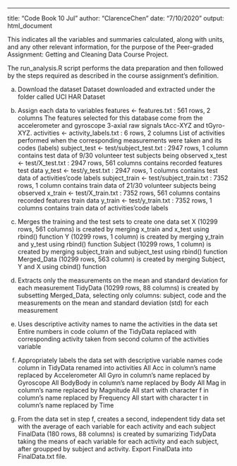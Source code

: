 ---
title: "Code Book 10 Jul"
author: "ClarenceChen"
date: "7/10/2020"
output: html_document

This indicates all the variables and summaries calculated, along with units, and any other relevant information, for the purpose of the Peer-graded Assignment: Getting and Cleaning Data Course Project.

The run_analysis.R script performs the data preparation and then followed by the  steps required as described in the course assignment’s definition.

a) Download the dataset
Dataset downloaded and extracted under the folder called UCI HAR Dataset

b) Assign each data to variables
features <- features.txt : 561 rows, 2 columns 
The features selected for this database come from the accelerometer and gyroscope 3-axial raw signals tAcc-XYZ and tGyro-XYZ.
activities <- activity_labels.txt : 6 rows, 2 columns 
List of activities performed when the corresponding measurements were taken and its codes (labels)
subject_test <- test/subject_test.txt : 2947 rows, 1 column 
contains test data of 9/30 volunteer test subjects being observed
x_test <- test/X_test.txt : 2947 rows, 561 columns 
contains recorded features test data
y_test <- test/y_test.txt : 2947 rows, 1 columns 
contains test data of activities’code labels
subject_train <- test/subject_train.txt : 7352 rows, 1 column 
contains train data of 21/30 volunteer subjects being observed
x_train <- test/X_train.txt : 7352 rows, 561 columns 
contains recorded features train data
y_train <- test/y_train.txt : 7352 rows, 1 columns 
contains train data of activities’code labels

c) Merges the training and the test sets to create one data set
X (10299 rows, 561 columns) is created by merging x_train and x_test using rbind() function
Y (10299 rows, 1 column) is created by merging y_train and y_test using rbind() function
Subject (10299 rows, 1 column) is created by merging subject_train and subject_test using rbind() function
Merged_Data (10299 rows, 563 column) is created by merging Subject, Y and X using cbind() function

d) Extracts only the measurements on the mean and standard deviation for each measurement
TidyData (10299 rows, 88 columns) is created by subsetting Merged_Data, selecting only columns: subject, code and the measurements on the mean and standard deviation (std) for each measurement

e) Uses descriptive activity names to name the activities in the data set
Entire numbers in code column of the TidyData replaced with corresponding activity taken from second column of the activities variable

f) Appropriately labels the data set with descriptive variable names
code column in TidyData renamed into activities
All Acc in column’s name replaced by Accelerometer
All Gyro in column’s name replaced by Gyroscope
All BodyBody in column’s name replaced by Body
All Mag in column’s name replaced by Magnitude
All start with character f in column’s name replaced by Frequency
All start with character t in column’s name replaced by Time

g) From the data set in step f, creates a second, independent tidy data set with the average of each variable for each activity and each subject
FinalData (180 rows, 88 columns) is created by sumarizing TidyData taking the means of each variable for each activity and each subject, after groupped by subject and activity.
Export FinalData into FinalData.txt file.